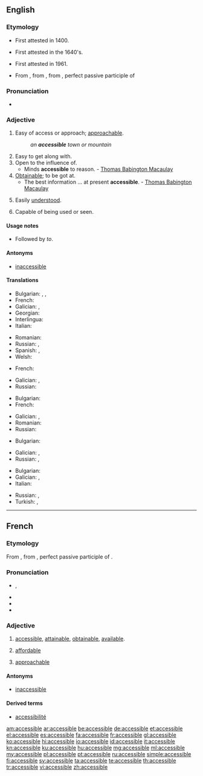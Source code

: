 ==English==

===Etymology===
* First attested in 1400.
* {{sense|easy of access}} First attested in the 1640's.
* {{sense|art|literature}} First attested in 1961.
* From {{etyl|fr|en}}, from {{etyl|LL.}} {{term|accessibilis||lang=la}}, from {{term|accessus||lang=la}}, perfect passive participle of {{term|accedo|accēdō|lang=la|approach}}

===Pronunciation===
* {{a|US}} {{IPA|/ək.ˈsɛs.ə.bəl/}}

===Adjective===
{{en-adj}}

# Easy of access or approach; [[approachable]].
#: ''an '''accessible''' town or mountain''
# Easy to get along with.
# Open to the influence of.
#* Minds '''accessible''' to reason. - [[w:Thomas Babington Macaulay|Thomas Babington Macaulay]]
# [[obtainable|Obtainable]]; to be got at.
#* The best information ... at present '''accessible'''. - [[w:Thomas Babington Macaulay|Thomas Babington Macaulay]]
# {{context|art|literature}} Easily [[understand|understood]].
# Capable of being used or seen.

====Usage notes====
* {{sense|open to influence}} Followed by ''to''.

====Antonyms====
* [[inaccessible]]

====Translations====
{{trans-top|easy of access or approach}}
* Bulgarian: {{t+|bg|достъпен}},  {{t+|bg|достижим}},  {{t+|bg|достъпен}}
* French: {{t+|fr|accessible}}
* Galician: {{t+|gl|accesible}}, {{t+|gl|accesíbel}}
* Georgian: {{t-|ka|მისაწვდომი|tr=misacvdomi|sc=Geor}}
* Interlingua: {{t-|ia|accessibile}}
* Italian: {{t+|it|accessibile}}
{{trans-mid}}
* Romanian: {{t-|ro|accesibil|m|n}}
* Russian: {{t+|ru|доступный|tr=dostúpnyj}}, {{t-|ru|достижимый|tr=dostižímyj}}
* Spanish: {{t+|es|accesible}}, {{t+|es|asequible}}
* Welsh: {{t-|cy|hygyrch}}
{{trans-bottom}}

{{trans-top|of a person, approachable}}
* French: {{t+|fr|accessible}}
{{trans-mid}}
* Galician: {{t+|gl|accesible}}, {{t+|gl|accesíbel}}
* Russian: {{t+|ru|доступный|tr=dostúpnyj}}
{{trans-bottom}}

{{trans-top|obtainable}}
* Bulgarian: {{t+|bg|постижим}}
* French: {{t+|fr|accessible}}
{{trans-mid}}
* Galician: {{t+|gl|accesible}}, {{t+|gl|accesíbel}}
* Romanian: {{t-|ro|accesibil|m|n}}
* Russian: {{t+|ru|доступный|tr=dostúpnyj}}
{{trans-bottom}}

{{trans-top|open to the influence of}}
* Bulgarian: {{t+|bg|податлив}}
{{trans-mid}}
* Galician: {{t+|gl|accesible}}, {{t+|gl|accesíbel}}
* Russian: {{t-|ru|поддающийся|tr=poddajúščijsja}}, {{t+|ru|податливый|tr=podátlivyj}}
{{trans-bottom}}

{{trans-top|easily understood}}
* Bulgarian: {{t+|bg|понятен}}
* Galician: {{t+|gl|accesible}}, {{t+|gl|accesíbel}}
* Italian: {{t+|it|accessibile}}
{{trans-mid}}
* Russian: {{t+|ru|доступный|tr=dostúpnyj}}, {{t+|ru|понятный|tr=ponjátnyj}}
* Turkish: {{t-|tr|Kolayca anlaşılır}}, {{t-|tr|kolay anlaşılan}}
{{trans-bottom}}

----

==French==

===Etymology===
From {{etyl|LL.|fr}} {{term|accessibilis||accessible|lang=la}}, from {{term|accessus||lang=la}}, perfect passive participle of {{term|accedo|accēdō|lang=la|approach}}.

===Pronunciation===
* {{IPA|/ak.sɛ.sibl/|lang=fr}}, {{X-SAMPA|/ak.sE.sibl/|lang=fr}}
* {{audio|Fr-accessible.ogg|Audio (France, Paris)}}
* {{homophones|accessibles|lang=fr}}
* {{hyphenation|ak|se|ssible|lang=fr}}

===Adjective===
{{fr-adj-mf}}

# {{context|of a place, information, etc.}} [[accessible#English|accessible]], [[attainable]], [[obtainable]], [[available]].
# {{context|of a price}} [[affordable]]
# {{context|of a person}} [[approachable]]

====Antonyms====
* [[inaccessible#French|inaccessible]]

====Derived terms====
* [[accessibilité]]

[[am:accessible]]
[[ar:accessible]]
[[be:accessible]]
[[de:accessible]]
[[et:accessible]]
[[el:accessible]]
[[es:accessible]]
[[fa:accessible]]
[[fr:accessible]]
[[gl:accessible]]
[[ko:accessible]]
[[hi:accessible]]
[[io:accessible]]
[[id:accessible]]
[[it:accessible]]
[[kn:accessible]]
[[ku:accessible]]
[[hu:accessible]]
[[mg:accessible]]
[[ml:accessible]]
[[my:accessible]]
[[pl:accessible]]
[[pt:accessible]]
[[ru:accessible]]
[[simple:accessible]]
[[fi:accessible]]
[[sv:accessible]]
[[ta:accessible]]
[[te:accessible]]
[[th:accessible]]
[[tr:accessible]]
[[vi:accessible]]
[[zh:accessible]]